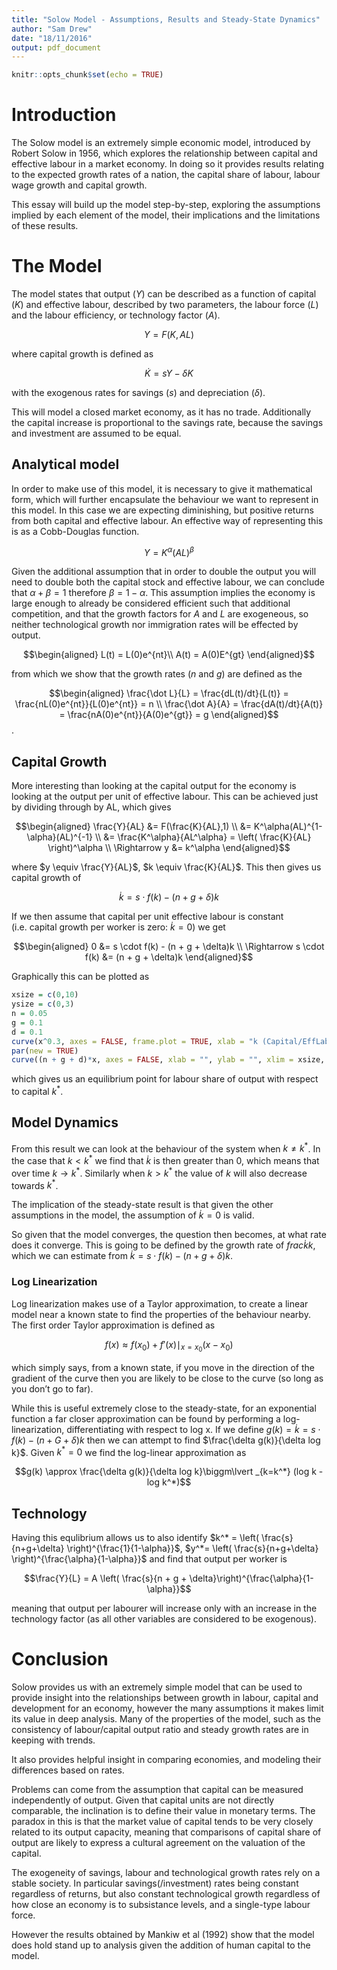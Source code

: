 ```yaml
---
title: "Solow Model - Assumptions, Results and Steady-State Dynamics"
author: "Sam Drew"
date: "18/11/2016"
output: pdf_document
---
```


```r
knitr::opts_chunk$set(echo = TRUE)
```

# Introduction

The Solow model is an extremely simple economic model, introduced by Robert Solow in 1956, which explores the relationship between capital and effective labour in a market economy. In doing so it provides results relating to the expected growth rates of a nation, the capital share of labour, labour wage growth and capital growth. 

This essay will build up the model step-by-step, exploring the assumptions implied by each element of the model, their implications and the limitations of these results.

# The Model

The model states that output ($Y$) can be described as a function of capital ($K$) and effective labour, described by two parameters, the labour force ($L$) and the labour efficiency, or technology factor ($A$).

$$Y = F(K,AL)$$

where capital growth is defined as 

$$\dot K = s Y - \delta K$$

with the exogenous rates for savings ($s$) and depreciation ($\delta$). 

This will model a closed market economy, as it has no trade. Additionally the capital increase is proportional to the savings rate, because the savings and investment are assumed to be equal.

## Analytical model

In order to make use of this model, it is necessary to give it mathematical form, which will further encapsulate the behaviour we want to represent in this model. In this case we are expecting diminishing, but positive returns from both capital and effective labour. An effective way of representing this is as a Cobb-Douglas function.

$$Y = K^\alpha(AL)^\beta$$

Given the additional assumption that in order to double the output you will need to double both the capital stock and effective labour, we can conclude that $\alpha + \beta = 1$ therefore $\beta = 1 - \alpha$. This assumption implies the economy is large enough to already be considered efficient such that additional competition, and that the growth factors for $A$ and $L$ are exogeneous, so neither technological growth nor immigration rates will be effected by output. 

$$\begin{aligned}
L(t) = L(0)e^{nt}\\
A(t) = A(0)E^{gt}
\end{aligned}$$

from which we show that the growth rates ($n$ and $g$) are defined as the 

$$\begin{aligned}
\frac{\dot L}{L} = \frac{dL(t)/dt}{L(t)} = \frac{nL(0)e^{nt}}{L(0)e^{nt}} = n \\
\frac{\dot A}{A} = \frac{dA(t)/dt}{A(t)} = \frac{nA(0)e^{nt}}{A(0)e^{gt}} = g 
\end{aligned}$$.

## Capital Growth

More interesting than looking at the capital output for the economy is looking at the output per unit of effective labour. This can be achieved just by dividing through by AL, which gives 

$$\begin{aligned}
\frac{Y}{AL} &= F(\frac{K}{AL},1) \\
 &= K^\alpha(AL)^{1-\alpha}(AL)^{-1} \\
 &= \frac{K^\alpha}{AL^\alpha} = \left( \frac{K}{AL} \right)^\alpha \\
 \Rightarrow y &= k^\alpha
\end{aligned}$$

where $y \equiv \frac{Y}{AL}$, $k \equiv \frac{K}{AL}$. This then gives us capital growth of 

$$ \dot k = s \cdot f(k) - (n + g + \delta)k $$

 If we then assume that capital per unit effective labour is constant (i.e. capital growth per worker is zero: $\dot k = 0$) we get

$$\begin{aligned}
0 &= s \cdot f(k) - (n + g + \delta)k \\
\Rightarrow s \cdot f(k) &= (n + g + \delta)k
\end{aligned}$$

Graphically this can be plotted as 

```r
xsize = c(0,10)
ysize = c(0,3)
n = 0.05
g = 0.1
d = 0.1
curve(x^0.3, axes = FALSE, frame.plot = TRUE, xlab = "k (Capital/EffLabour)", ylab = "y (Output/EffLabour)", xlim = xsize, ylim= ysize)
par(new = TRUE)
curve((n + g + d)*x, axes = FALSE, xlab = "", ylab = "", xlim = xsize, ylim = ysize)
```

which gives us an equilibrium point for labour share of output with respect to capital $k^*$. 

## Model Dynamics
From this result we can look at the behaviour of the system when $k \neq k^*$. In the case that $k < k^*$ we find that $\dot k$ is then greater than $0$, which means that over time $k \rightarrow k^*$. Similarly when $k > k^*$ the value of $k$ will also decrease towards $k^*$.

The implication of the steady-state result is that given the other assumptions in the model, the assumption of $\dot k = 0$ is valid. 

So given that the model converges, the question then becomes, at what rate does it converge. This is going to be defined by the growth rate of $frac{\dot k}{k}$, which we can estimate from $\dot k = s \cdot f(k) - (n + g + \delta)k$. 

### Log Linearization

Log linearization makes use of a Taylor approximation, to create a linear model near a known state to find the properties of the behaviour nearby. The first order Taylor approximation is defined as 

$$f(x) \approx f(x_0) + f'(x)\mid _{x=x_0}(x-x_0)$$

which simply says, from a known state, if you move in the direction of the gradient of the curve then you are likely to be close to the curve (so long as you don't go to far).

While this is useful extremely close to the steady-state, for an exponential function a far closer approximation can be found by performing a log-linearization, differentiating with respect to log x. If we define $g(k) = \dot k = s \cdot f(k) - (n+G+\delta )k$ then we can attempt to find $\frac{\delta g(k)}{\delta log k}$. Given $k^* = 0$ we find the log-linear approximation as

$$g(k) \approx \frac{\delta g(k)}{\delta log k}\biggm\lvert _{k=k^*} (log k - log k^*)$$

## Technology

Having this equlibrium allows us to also identify $k^* = \left( \frac{s}{n+g+\delta} \right)^{\frac{1}{1-\alpha}}$, $y^*= \left( \frac{s}{n+g+\delta} \right)^{\frac{\alpha}{1-\alpha}}$ and find that output per worker is 

$$\frac{Y}{L} = A \left( \frac{s}{n + g + \delta}\right)^{\frac{\alpha}{1-\alpha}}$$

meaning that output per labourer will increase only with an increase in the technology factor (as all other variables are considered to be exogenous). 

# Conclusion

Solow provides us with an extremely simple model that can be used to provide insight into the relationships between growth in labour, capital and development for an economy, however the many assumptions it makes limit its value in deep analysis. Many of the properties of the model, such as the consistency of labour/capital output ratio and steady growth rates are in keeping with trends.

It also provides helpful insight in comparing economies, and modeling their differences based on rates.

Problems can come from the assumption that capital can be measured independently of output. Given that capital units are not directly comparable, the inclination is to define their value in monetary terms. The paradox in this is that the market value of capital tends to be very closely related to its output capacity, meaning that comparisons of capital share of output are likely to express a cultural agreement on the valuation of the capital.

The exogeneity of savings, labour and technological growth rates rely on a stable society. In particular savings(/investment) rates being constant regardless of returns, but also constant technological growth regardless of how close an economy is to subsistance levels, and a single-type labour force.

However the results obtained by Mankiw et al (1992) show that the model does hold stand up to analysis given the addition of human capital to the model.